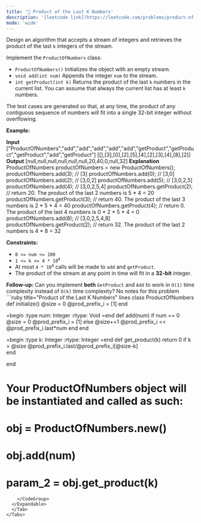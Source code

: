 ```yaml
---
title: '🧀 Product of the Last K Numbers'
description: '[leetcode link](https://leetcode.com/problems/product-of-the-last-k-numbers/description/)'
mode: 'wide'
---
```

<Tabs>
  <Tab title="Question" icon="circle-question" iconType="regular">
    <Card>
      <p>Design an algorithm that accepts a stream of integers and retrieves the product of the last <code>k</code> integers of the stream.</p>  <p>Implement the <code>ProductOfNumbers</code> class:</p>  <ul>  <li><code>ProductOfNumbers()</code> Initializes the object with an empty stream.</li>  <li><code>void add(int num)</code> Appends the integer <code>num</code> to the stream.</li>  <li><code>int getProduct(int k)</code> Returns the product of the last <code>k</code> numbers in the current list. You can assume that always the current list has at least <code>k</code> numbers.</li> </ul>  <p>The test cases are generated so that, at any time, the product of any contiguous sequence of numbers will fit into a single 32-bit integer without overflowing.</p>   <p><strong class="example">Example:</strong></p>   <strong>Input</strong> [&quot;ProductOfNumbers&quot;,&quot;add&quot;,&quot;add&quot;,&quot;add&quot;,&quot;add&quot;,&quot;add&quot;,&quot;getProduct&quot;,&quot;getProduct&quot;,&quot;getProduct&quot;,&quot;add&quot;,&quot;getProduct&quot;] [[],[3],[0],[2],[5],[4],[2],[3],[4],[8],[2]]  <strong>Output</strong> [null,null,null,null,null,null,20,40,0,null,32]  <strong>Explanation</strong> ProductOfNumbers productOfNumbers = new ProductOfNumbers(); productOfNumbers.add(3);        // [3] productOfNumbers.add(0);        // [3,0] productOfNumbers.add(2);        // [3,0,2] productOfNumbers.add(5);        // [3,0,2,5] productOfNumbers.add(4);        // [3,0,2,5,4] productOfNumbers.getProduct(2); // return 20. The product of the last 2 numbers is 5 * 4 = 20 productOfNumbers.getProduct(3); // return 40. The product of the last 3 numbers is 2 * 5 * 4 = 40 productOfNumbers.getProduct(4); // return 0. The product of the last 4 numbers is 0 * 2 * 5 * 4 = 0 productOfNumbers.add(8);        // [3,0,2,5,4,8] productOfNumbers.getProduct(2); // return 32. The product of the last 2 numbers is 4 * 8 = 32     <p><strong>Constraints:</strong></p>  <ul>  <li><code>0 &lt;= num &lt;= 100</code></li>  <li><code>1 &lt;= k &lt;= 4 * 10<sup>4</sup></code></li>  <li>At most <code>4 * 10<sup>4</sup></code> calls will be made to <code>add</code> and <code>getProduct</code>.</li>  <li>The product of the stream at any point in time will fit in a <strong>32-bit</strong> integer.</li> </ul>   <strong>Follow-up: </strong>Can you implement <strong>both</strong> <code>GetProduct</code> and <code>Add</code> to work in <code>O(1)</code> time complexity instead of <code>O(k)</code> time complexity?
    </Card>
  </Tab>
  <Tab title="Solution" icon="lightbulb" iconType="regular" >
    <Card>
      No notes for this problem
    </Card>
  <Expandable title="code">
    <CodeGroup dropdown>
```ruby title="Product of the Last K Numbers" lines
class ProductOfNumbers
  def initialize()
    @size = 0
    @prod_prefix_i = [1]  
  end


=begin
    :type num: Integer
    :rtype: Void
=end
    def add(num)
      if num == 0
        @size = 0
        @prod_prefix_i = [1]
      else
        @size+=1
        @prod_prefix_i << @prod_prefix_i.last*num
      end 
    end


=begin
    :type k: Integer
    :rtype: Integer
=end
    def get_product(k)
      return 0 if k > @size
      @prod_prefix_i.last/@prod_prefix_i[@size-k]  
    end

end

# Your ProductOfNumbers object will be instantiated and called as such:
# obj = ProductOfNumbers.new()
# obj.add(num)
# param_2 = obj.get_product(k)
```
    </CodeGroup>
  </Expandable>
  </Tab>
</Tabs>
